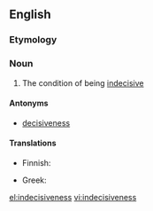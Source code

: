 ==English==

===Etymology===
{{suffix|indecisive|ness}}

===Noun===
{{en-noun|-}}

# The condition of being [[indecisive]]

====Antonyms====
* [[decisiveness]]

====Translations====
{{trans-top|condition of being indecisive}}
* Finnish: {{t|fi|päättämättömyys}}
{{trans-mid}}
* Greek: {{t+|el|αναποφασιστικότητα|f|tr=anapofasistikótita}}
{{trans-bottom}}

[[el:indecisiveness]]
[[vi:indecisiveness]]